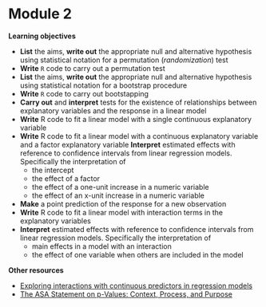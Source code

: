 # Module 2 {-}

**Learning objectives**

+ **List** the aims, **write out** the appropriate null and alternative hypothesis using statistical notation for a permutation (*randomization*) test
+ **Write** `R` code to carry out a permutation test
+ **List** the aims, **write out** the appropriate null and alternative hypothesis using statistical notation for a bootstrap procedure 
+ **Write** `R` code to carry out bootstapping
+ **Carry out** and **interpret** tests for the existence of relationships between explanatory variables and the response in a linear model
+ **Write** R code to fit a linear model with a single continuous explanatory variable
+ **Write** R code to fit a linear model with a continuous explanatory variable and a factor explanatory variable
**Interpret** estimated effects with reference to confidence intervals from linear regression models. Specifically the interpretation of
   + the intercept
   + the effect of a factor
   + the effect of a one-unit increase in a numeric variable
   + the effect of an x-unit increase in a numeric variable
+ **Make** a point prediction of the response for a new observation
+ **Write** R code to fit a linear model with interaction terms in the explanatory variables
+ **Interpret** estimated effects with reference to confidence intervals from linear regression models. Specifically the interpretation of
    + main effects in a model with an interaction
    + the effect of one variable when others are included in the model


**Other resources**

+ [Exploring interactions with continuous predictors in regression models](https://interactions.jacob-long.com/articles/interactions.html)
+ [The ASA Statement on p-Values: Context, Process, and Purpose](https://www.tandfonline.com/doi/full/10.1080/00031305.2016.1154108)

